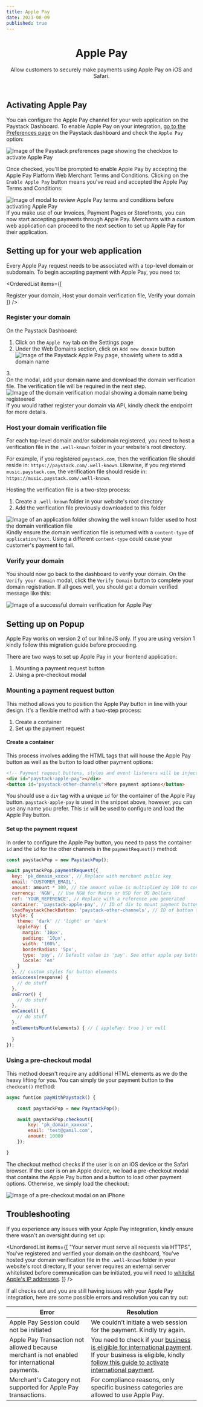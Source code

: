 ```yaml
---
title: Apple Pay
date: 2021-08-09
published: true
---
```


<header>
	<h1>Apple Pay</h1>
	<Callout type="summary" title="In a nutshell">
    Allow customers to securely make payments using Apple Pay on iOS and Safari.
  </Callout>
</header>


## Activating Apple Pay
You can configure the Apple Pay channel for your web application  on the Paystack Dashboard. 
To enable Apple Pay on your integration, <a href="https://dashboard.paystack.com/#/settings/preferences" target="_blank" rel="noopener noreferrer">go to the Preferences page</a> on the Paystack dashboard and check the `Apple Pay` option:


<img alt="Image of the Paystack preferences page showing the checkbox to activate Apple Pay" src="../../assets/images/apple-pay/activate_apple_pay.png" />

Once checked, you'll be prompted to enable Apple Pay by accepting the Apple Pay Platform Web Merchant Terms and Conditions. 
Clicking on the `Enable Apple Pay` button means you've read and accepted the Apple Pay Terms and Conditions:

<img alt="Image of modal to review Apple Pay terms and conditions before activating Apple Pay" src="../../assets/images/apple-pay/review_tc.png" />

<Callout type="info" title="Commerce Suite">
  If you make use of our Invoices, Payment Pages or Storefronts, you can now start accepting payments through Apple Pay. Merchants with a custom web application can proceed to the next section to set up Apple Pay for their application.
</Callout>

## Setting up for your web application
Every Apple Pay request needs to be associated with a top-level domain or subdomain. To begin accepting payment with Apple Pay, you need to:

<OrderedList items={[
  <Link to="/payments/apple-pay#register-your-domain">Register your domain</Link>,
  <Link to="/payments/apple-pay#host-your-domain-verification-file">Host your domain verification file</Link>,
  <Link to="/payments/apple-pay#verify-your-domain">Verify your domain</Link>
  ]} 
/>

### Register your domain
On the Paystack Dashboard:
1. <span>Click on the <code>Apple Pay</code> tab on the Settings page</span>
2. <div>
    <span>Under the Web Domains section, click on <code>Add new domain</code> button</span>
    <img alt="Image of the Paystack Apple Pay page, showinfg where to add a domain name" src="../../assets/images/apple-pay/add_domain.png" />
  </div>
3. <div>
    <span>On the modal, add your domain name and download the domain verification file. The verification file will be required in the next step.</span>
    <img alt="Image of the domain verification modal showing a domain name being registeered " src="../../assets/images/apple-pay/filled_domain.png" />
  </div>

<Callout type="info" title="Domain Registration via API">
  If you would rather register your domain via API, kindly check the <ApiLink title="Apple Pay" path="apple-pay" /> endpoint for more details.
</Callout>


### Host your domain verification file
For each top-level domain and/or subdomain registered, you need to host a verification file in the `.well-known` folder in your website's root directory.

For example, if you registered `paystack.com`, then the verification file should reside in: `https://paystack.com/.well-known`.  Likewise, if you registered `music.paystack.com`, the verification file should reside in: `https://music.paystack.com/.well-known`.

Hosting the verification file is a two-step process:
1. Create a `.well-known` folder in your website's root directory
2. Add the verification file previously downloaded to this folder

<img alt="Image of an application folder showing the well known folder used to host the domain verification file" src="../../assets/images/apple-pay/create_well_known.png" />

<Callout type="info" title="Domain Verification File Content-Type">
  Kindly ensure the domain verification file is returned with a <code>content-type</code> of <code>application/text</code>. Using a different <code>content-type</code> could cause your customer's payment to fail.
</Callout>

### Verify your domain
You should now go back to the dashboard to verify your domain. On the `Verify your domain` modal, click the `Verify Domain` button to complete your domain registration. If all goes well, you should get a domain verified message like this:

<img alt="Image of a successful domain verification for Apple Pay" src="../../assets/images/apple-pay/domain_verified.png" />

## Setting up on Popup
<Callout type="info" title="Compatibility">
  Apple Pay works on version 2 of our InlineJS only. If you are using version 1 <Link to="/guides/migrating-from-inlinejs-v1-to-v2">kindly follow this migration guide</Link> before proceeding.
</Callout>

There are two ways to set up Apple Pay in your frontend application:

1. Mounting a payment request button
2. Using a pre-checkout modal

### Mounting a payment request button

This method allows you to position the Apple Pay button in line with your design.  It's a flexible method with a two-step process:

1. Create a container
2. Set up the payment request

#### Create a container

This process involves adding the HTML tags that will house the Apple Pay button as well as the button to load other payment options:
```html
<!-- Payment request buttons, styles and event listeners will be injected to this div -->
<div id="paystack-apple-pay"></div>
<button id="paystack-other-channels">More payment options</button>
```

You should use a `div` tag with a unique `id` for the container of the Apple Pay button. `paystack-apple-pay` is used in the snippet above, however, you can use any name you prefer. This `id` will be used to configure and load the Apple Pay button.

#### Set up the payment request

In order to configure the Apple Pay button, you need to pass the container `id` and the `id` for the other channels in the `paymentRequest()` method:

```js
const paystackPop = new PaystackPop();

await paystackPop.paymentRequest({
  key: 'pk_domain_xxxxx', // Replace with merchant public key
  email: 'CUSTOMER_EMAIL',
  amount: amount * 100, // the amount value is multiplied by 100 to convert to the lowest currency unit
  currency: 'NGN', // Use NGN for Naira or USD for US Dollars
  ref: 'YOUR_REFERENCE', // Replace with a reference you generated
  container: 'paystack-apple-pay', // ID of div to mount payment button elements
  loadPaystackCheckButton: 'paystack-other-channels', // ID of button to trigger opening Paystack checkout. It is optional
  style: { 
    theme: 'dark' // 'light' or 'dark'
    applePay: { 
      margin: '10px',
      padding: '10px',
      width: '100%',
      borderRadius: '5px',
      type: 'pay', // Default value is 'pay'. See other apple pay button types here https://developer.apple.com/documentation/apple_pay_on_the_web/displaying_apple_pay_buttons_using_css
      locale: 'en'
    } 
  }, // custom styles for button elements
  onSuccess(response) {
    // do stuff
  },
  onError() {
    // do stuff
  },
  onCancel() {
    // do stuff
  }.
  onElementsMount(elements) { // { applePay: true } or null
    
  }
});
```


### Using a pre-checkout modal

This method doesn't require any additional HTML elements as we do the heavy lifting for you. You can simply tie your payment button to the `checkout()` method:

```js
async funtion payWithPaystack() {

	const paystackPop = new PaystackPop();

	await paystackPop.checkout({
		key: 'pk_domain_xxxxxx',
		email: 'test@gamil.com',
		amount: 10000
	});

}
```

The checkout method checks if the user is on an iOS device or the Safari browser. If the user is on an Apple device, we load a pre-checkout modal that contains the Apple Pay button and a button to load other payment options. Otherwise, we simply load the checkout:

<img alt="Image of a pre-checkout modal on an iPhone" src="../../assets/images/apple-pay/pre_checkout.png" />

## Troubleshooting
If you experience any issues with your Apple Pay integration, kindly ensure there wasn't an oversight during set up:

<UnorderedList items={[
    "Your server must serve all requests via HTTPS",
    <span>You've <Link to="#register-your-domain">registered and verified your domain</Link> on the dashboard</span>,
    <span>You've hosted your domain verification file in the <code>.well-known</code> folder in your website's root directory</span>,
    <span>If your server requires an external server whitelisted before communication can be initiated, you will need to <a href="https://developer.apple.com/documentation/apple_pay_on_the_web/setting_up_your_server" target="_blank" rel="noopener noreferrer">whitelist Apple's IP addresses</a>.</span>
  ]} 
/>

If all checks out and you are still having issues with your Apple Pay integration, here are some possible errors and resolution you can try out:

<table>
	<thead>
		<tr>
			<th>Error</th>
			<th>Resolution</th>
		</tr>
	</thead>
	<tbody>
		<tr>
			<td>Apple Pay Session could not be initiated</td>
			<td>
				We couldn’t initiate a web session for the payment. Kindly try again.
			</td>
		</tr>
		<tr>
			<td>Apple Pay Transaction not allowed because merchant is not enabled for international payments.</td>
			<td>
				You need to check if your <a href="https://support.paystack.com/hc/en-us/articles/360010744840-Is-my-business-eligible-for-international-payments-" target="_blank" rel="noopener noreferrer">business is eligible for international payment</a>. If your business is eligible, kindly <a href="https://support.paystack.com/hc/en-us/articles/360009882000-How-do-I-turn-on-international-payments-on-Paystack-" target="_blank" rel="noopener noreferrer">follow this guide to activate international payment</a>.
			</td>
		</tr>
		<tr>
			<td>Merchant's Category not supported for Apple Pay transactions.</td>
			<td>
				For compliance reasons, only specific business categories are allowed to use Apple Pay.
			</td>
		</tr>
	</tbody>
</table>